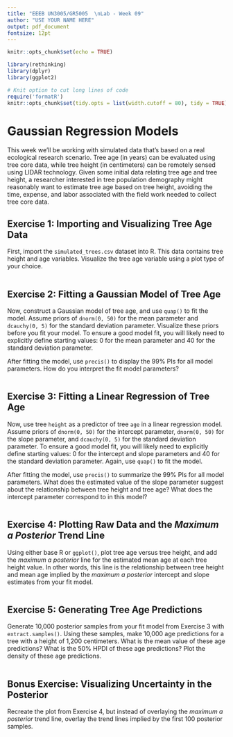```yaml
---
title: "EEEB UN3005/GR5005  \nLab - Week 09"
author: "USE YOUR NAME HERE"
output: pdf_document
fontsize: 12pt
---
```


```r

knitr::opts_chunk$set(echo = TRUE)

library(rethinking)
library(dplyr)
library(ggplot2)

# Knit option to cut long lines of code
require('formatR')
knitr::opts_chunk$set(tidy.opts = list(width.cutoff = 80), tidy = TRUE)

```


# Gaussian Regression Models

This week we'll be working with simulated data that's based on a real ecological research scenario. Tree age (in years) can be evaluated using tree core data, while tree height (in centimeters) can be remotely sensed using LIDAR technology. Given some initial data relating tree age and tree height, a researcher interested in tree population demography might reasonably want to estimate tree age based on tree height, avoiding the time, expense, and labor associated with the field work needed to collect tree core data.


## Exercise 1: Importing and Visualizing Tree Age Data

First, import the `simulated_trees.csv` dataset into R. This data contains tree height and age variables. Visualize the tree age variable using a plot type of your choice.

```r

```


## Exercise 2: Fitting a Gaussian Model of Tree Age

Now, construct a Gaussian model of tree age, and use `quap()` to fit the model. Assume priors of `dnorm(0, 50)` for the mean parameter and `dcauchy(0, 5)` for the standard deviation parameter. Visualize these priors before you fit your model. To ensure a good model fit, you will likely need to explicitly define starting values: 0 for the mean parameter and 40 for the standard deviation parameter.

After fitting the model, use `precis()` to display the 99% PIs for all model parameters. How do you interpret the fit model parameters?

```r

```


## Exercise 3: Fitting a Linear Regression of Tree Age

Now, use tree `height` as a predictor of tree `age` in a linear regression model. Assume priors of `dnorm(0, 50)` for the intercept parameter, `dnorm(0, 50)` for the slope parameter, and `dcauchy(0, 5)` for the standard deviation parameter. To ensure a good model fit, you will likely need to explicitly define starting values: 0 for the intercept and slope parameters and 40 for the standard deviation parameter. Again, use `quap()` to fit the model.

After fitting the model, use `precis()` to summarize the 99% PIs for all model parameters. What does the estimated value of the slope parameter suggest about the relationship between tree height and tree age? What does the intercept parameter correspond to in this model?

```r

```


## Exercise 4: Plotting Raw Data and the *Maximum a Posterior* Trend Line

Using either base R or `ggplot()`, plot tree age versus tree height, and add the *maximum a posterior* line for the estimated mean age at each tree height value. In other words, this line is the relationship between tree height and mean age implied by the *maximum a posterior* intercept and slope estimates from your fit model.

```r

```


## Exercise 5: Generating Tree Age Predictions

Generate 10,000 posterior samples from your fit model from Exercise 3 with `extract.samples()`. Using these samples, make 10,000 age predictions for a tree with a height of 1,200 centimeters. What is the mean value of these age predictions? What is the 50% HPDI of these age predictions? Plot the density of these age predictions.

```r

```


## Bonus Exercise: Visualizing Uncertainty in the Posterior

Recreate the plot from Exercise 4, but instead of overlaying the *maximum a posterior* trend line, overlay the trend lines implied by the first 100 posterior samples.

```r

```
